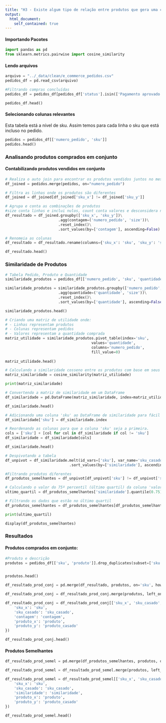 ```yaml
---
title: "H3 - Existe algum tipo de relação entre produtos que gera uma compra 'combinada'"
output: 
  html_document:
    self_contained: true
---
```


#### Importando Pacotes
```python
import pandas as pd
from sklearn.metrics.pairwise import cosine_similarity
```

#### Lendo arquivos
```python
arquivo = "../_data/clean/e_commerce_pedidos.csv"
pedidos_df = pd.read_csv(arquivo)

#Filtrando compras concluídas
pedidos_df = pedidos_df[pedidos_df['status'].isin(['Pagamento aprovado', 'Entregue'])]

pedidos_df.head()
```

#### Selecionando colunas relevantes
Esta tabela está a nível de sku. Assim temos para cada linha o sku que está incluso no pedido.
```python
pedidos = pedidos_df[['numero_pedido', 'sku']]
pedidos.head()
```

### Analisando produtos comprados em conjunto
#### Contabilizando produtos vendidos em conjunto
```python
# Realiza o auto join para encontrar os produtos vendidos juntos no mesmo pedido
df_joined = pedidos.merge(pedidos, on="numero_pedido")

# Filtra as linhas onde os produtos são diferentes
df_joined = df_joined[df_joined['sku_x'] != df_joined['sku_y']]

# Agrupa e conta as combinações de produtos
#size conta linhas e inclui nulos, count conta valores e desconsidera nulos
df_resultado = df_joined.groupby(['sku_x', 'sku_y'])\
                        .agg(contagem=('numero_pedido', 'size'))\
                        .reset_index()\
                        .sort_values(by=['contagem'], ascending=False)

# Renomeia as colunas
df_resultado = df_resultado.rename(columns={'sku_x': 'sku', 'sku_y': 'sku_casado'})

df_resultado.head()
```

### Similaridade de Produtos
```python
# Tabela Pedido, Produto e Quantidade
similaridade_produtos = pedidos_df[['numero_pedido', 'sku', 'quantidade']]

similaridade_produtos = similaridade_produtos.groupby(['numero_pedido', 'sku'])\
                        .agg(quantidade=('quantidade', 'size'))\
                        .reset_index()\
                        .sort_values(by=['quantidade'], ascending=False)

similaridade_produtos.head()                       
```

```python
# Criando uma matriz de utilidade onde:
# - Linhas representam produtos
# - Colunas representam pedidos
# - Valores representam a quantidade comprada
matriz_utilidade = similaridade_produtos.pivot_table(index='sku',
                                       values='quantidade',
                                       columns='numero_pedido',
                                       fill_value=0)
                                      
matriz_utilidade.head()
```

```python
# Calculando a similaridade cosseno entre os produtos com base em seus padrões de compra.
matriz_similaridade = cosine_similarity(matriz_utilidade)

print(matriz_similaridade)
```

```python
# Convertendo a matriz de similaridade em um DataFrame
df_similaridade = pd.DataFrame(matriz_similaridade, index=matriz_utilidade.index, columns=matriz_utilidade.index)

df_similaridade.head()
```

```python
# Adicionando uma coluna 'sku' ao DataFrame de similaridade para fácil referência.
df_similaridade['sku'] = df_similaridade.index

# Reordenando as colunas para que a coluna 'sku' seja a primeira.
cols = ['sku'] + [col for col in df_similaridade if col != 'sku']
df_similaridade = df_similaridade[cols]

df_similaridade.head()
```

```python
# Despivotando a tabela
df_unpivot = df_similaridade.melt(id_vars=['sku'], var_name='sku_casado', value_name='similaridade')\
                             .sort_values(by=['similaridade'], ascending=False)

#Filtrando produtos diferentes
df_produtos_semelhantes = df_unpivot[df_unpivot['sku'] != df_unpivot['sku_casado']]

# Calculando o valor do 75º percentil (último quartil) da coluna 'valor_venda'
ultimo_quartil = df_produtos_semelhantes['similaridade'].quantile(0.75)

# Filtrando os dados que estão no último quartil
df_produtos_semelhantes = df_produtos_semelhantes[df_produtos_semelhantes['similaridade'] >= ultimo_quartil]

print(ultimo_quartil)

display(df_produtos_semelhantes)
```

### Resultados
#### Produtos comprados em conjunto:
```python
#Produto e descrição
produtos = pedidos_df[['sku', 'produto']].drop_duplicates(subset=['sku', 'produto'])


produtos.head()
```

```python
df_resultado_prod_conj = pd.merge(df_resultado, produtos, on='sku', how='left')

df_resultado_prod_conj = df_resultado_prod_conj.merge(produtos, left_on='sku_casado', right_on='sku', how='left')

df_resultado_prod_conj = df_resultado_prod_conj[['sku_x', 'sku_casado', 'contagem', 'produto_x','produto_y']].rename(columns={
    'sku_x': 'sku',
    'sku_casado': 'sku_casado',
    'contagem': 'contagem',
    'produto_x': 'produto',
    'produto_y': 'produto_casado'
})

df_resultado_prod_conj.head()
```

#### Produtos Semelhantes
```python
df_resultado_prod_semel = pd.merge(df_produtos_semelhantes, produtos, on='sku', how='left')

df_resultado_prod_semel = df_resultado_prod_semel.merge(produtos, left_on='sku_casado', right_on='sku', how='left')

df_resultado_prod_semel = df_resultado_prod_semel[['sku_x', 'sku_casado', 'similaridade', 'produto_x','produto_y']].rename(columns={
    'sku_x': 'sku',
    'sku_casado': 'sku_casado',
    'similaridade': 'similaridade',
    'produto_x': 'produto',
    'produto_y': 'produto_casado'
})

df_resultado_prod_semel.head()
```